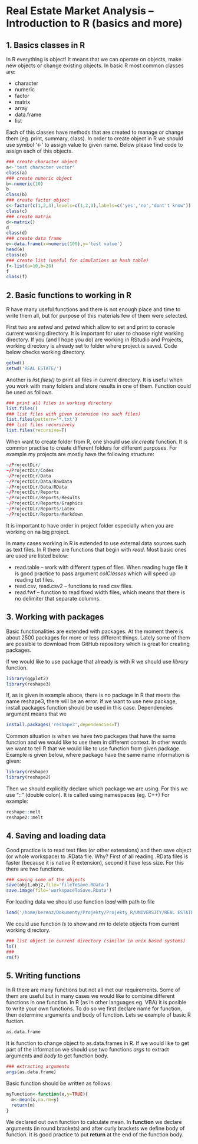 Real Estate Market Analysis -- Introduction to R (basics and more)
========================================================

1. Basics classes in R
---------------

In R everything is object! It means that we can operate on objects, make new objects or change existing objects. In basic R most common classes are:

* character
* numeric
* factor
* matrix
* array
* data.frame
* list

Each of this classes have methods that are created to manage or change them (eg. print, summary, class). In order to create object in R we should use symbol '<-' to assign value to given name. Below please find code to assign each of this objects.

```r
### create character object
a<-'test character vector'
class(a)
### create numeric object
b<-numeric(10)
b
class(b)
### create factor object
c<-factor(c(1,2,3),levels=c(1,2,3),labels=c('yes','no',"dont't know"))
class(c)
### create matrix
d<-matrix()
d
class(d)
### create data frame
e<-data.frame(x=numeric(100),y='test value')
head(e)
class(e)
### create list (useful for simulations as hash table)
f<-list(a=10,b=20)
f
class(f)
```


2. Basic functions to working in R
---------------

R have many useful functions and there is not enough place and time to write them all, but for purpose of this materials few of them were selected. 

First two are *setwd* and *getwd* which allow to set and print to console current working directory. It is important for user to choose right working directory. If you (and I hope you do) are working in RStudio and Projects, working directory is already set to folder where project is saved.
Code below checks working directory.

```r
getwd()
setwd('REAL ESTATE/')
```

Another is *list.files()* to print all files in current directory. It is useful when you work with many folders and store results in one of them. Function could be used as follows.

```r
### print all files in working directory
list.files()
### list files with given extension (no such files)
list.files(pattern='*.txt')
### list files recursively
list.files(recursive=T)
```

When want to create folder from R, one should use *dir.create* function. It is common practise to create different folders for different purposes. For example my projects are mostly have the following structure:

```r
~/ProjectDir/
~/ProjectDir/Codes
~/ProjectDir/Data
~/ProjectDir/Data/RawData
~/ProjectDir/Data/RData
~/ProjectDir/Reports
~/ProjectDir/Reports/Results
~/ProjectDir/Reports/Graphics
~/ProjectDir/Reports/Latex
~/ProjectDir/Reports/Markdown
```

It is important to have order in project folder especially when you are working on na big project.

In many cases working in R is extended to use external data sources such as text files. In R there are functions that begin with *read*. Most basic ones are used are listed below:

* read.table -- work with different types of files. When reading huge file it is good practice to pass argument *colClasses* which will speed up reading txt files.
* read.csv, read.csv2 -- functions to read csv files.
* read.fwf -- function to read fixed width files, which means that there is no delimiter that separate columns.

3. Working with packages
---------------

Basic functionalities are extended with packages. At the moment there is about 2500 packages for more or less different things. Lately some of them are possible to download from GitHub repository which is great for creating packages.

If we would like to use package that already is with R we should use *library* function.

```r
library(ggplot2)
library(reshape3)
```

If, as is given in example aboce, there is no package in R that meets the name reshape3, there will be an error. If we want to use new package, install.packages function should be used in this case. Dependencies argument means that we 

```r
install.packages('reshape3',dependencies=T)
```

Common situation is when we have two packages that have the same function and we would like to use them in different context. In other words we want to tell R that we would like to use function from given package. Example is given below, where package have the same name information is given:

```r
library(reshape)
library(reshape2)
```


Then we should explicitly declare which package we are using. For this we use "::" (double colon). It is called using namespaces (eg. C++) For example:
```r
reshape::melt
reshape2::melt
```


4. Saving and loading data
---------------

Good practice is to read text files (or other extensions) and then save object (or whole workspace) to .RData file. Why? First of all reading .RData files is faster (because it is native R extension), second it have less size. For this there are two functions.


```r
### saving some of the objects
save(obj1,obj2,file='fileToSave.RData')
save.image(file='workspaceToSave.RData')
```

For loading data we should use function *load* with path to file

```r
load('/home/berenz/Dokumenty/Projekty/Projekty_R/UNIVERSITY/REAL ESTATE/DataSets/RData/realEstatesKWW.RData')
```

We could use function *ls* to show  and *rm* to delete objects from current working directory.

```r
### list object in current directory (similar in unix based systems)
ls()
### 
rm(f)
```

5. Writing functions
-------------
In R there are many functions but not all met our requirements. Some of them are useful but in many cases we would like to combine different functions in one function. In R (as in other languages eg. VBA) it is posible to write your own functions. To do so we first declare name for function, then determine arguments and body of function. Lets se example of basic R fuction.

```r
as.data.frame
```

It is function to change object to as.data.frames in R. If we would like to get part of the information we should use two functions *args* to extract arguments and *body* to get function body.

```r
### extracting arguments
args(as.data.frame)
```

Basic function should be written as follows:

```r
myFunction<-function(x,y=TRUE){
  m<-mean(x,na.rm=y)
  return(m)
}
```

We declared out own function to calculate mean. In **function** we declare arguments (in round brackets) and after curly brackets we define body of function. It is good practice to put **return** at the end of the function body.














